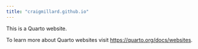 ```yaml
---
title: "craigmillard.github.io"
---
```


This is a Quarto website.

To learn more about Quarto websites visit <https://quarto.org/docs/websites>.
